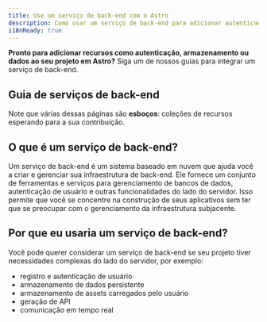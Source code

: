 ```yaml
---
title: Use um serviço de back-end com o Astro
description: Como usar um serviço de back-end para adicionar autenticação, armazenamento e dados
i18nReady: true
---
```


**Pronto para adicionar recursos como autenticação, armazenamento ou dados ao seu projeto em Astro?** Siga um de nossos guias para integrar um serviço de back-end.

## Guia de serviços de back-end 

<BackendGuidesNav />

Note que várias dessas páginas são **esboços**: coleções de recursos esperando para a sua contribuição.

## O que é um serviço de back-end?

Um serviço de back-end é um sistema baseado em nuvem que ajuda você a criar e gerenciar sua infraestrutura de back-end. Ele fornece um conjunto de ferramentas e serviços para gerenciamento de bancos de dados, autenticação de usuário e outras funcionalidades do lado do servidor. Isso permite que você se concentre na construção de seus aplicativos sem ter que se preocupar com o gerenciamento da infraestrutura subjacente.

## Por que eu usaria um serviço de back-end?

Você pode querer considerar um serviço de back-end se seu projeto tiver necessidades complexas do lado do servidor, por exemplo:
- registro e autenticação de usuário
- armazenamento de dados persistente
- armazenamento de assets carregados pelo usuário
- geração de API
- comunicação em tempo real


